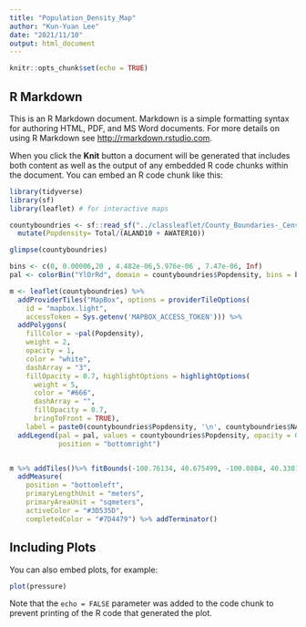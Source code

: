 ```yaml
---
title: "Population_Density_Map"
author: "Kun-Yuan Lee"
date: "2021/11/10"
output: html_document
---
```


```r
knitr::opts_chunk$set(echo = TRUE)
```

## R Markdown

This is an R Markdown document. Markdown is a simple formatting syntax for authoring HTML, PDF, and MS Word documents. For more details on using R Markdown see <http://rmarkdown.rstudio.com>.

When you click the **Knit** button a document will be generated that includes both content as well as the output of any embedded R code chunks within the document. You can embed an R code chunk like this:

```r
library(tidyverse)
library(sf)
library(leaflet) # for interactive maps

countyboundries <- sf::read_sf("../classleaflet/County_Boundaries-_Census.shp") %>% sf::st_make_valid() %>% 
  mutate(Popdensity= Total/(ALAND10 + AWATER10))

glimpse(countyboundries)

bins <- c(0, 0.00006,20 , 4.482e-06,5.976e-06 , 7.47e-06, Inf)
pal <- colorBin("YlOrRd", domain = countyboundries$Popdensity, bins = bins)

m <- leaflet(countyboundries) %>% 
  addProviderTiles("MapBox", options = providerTileOptions(
    id = "mapbox.light",
    accessToken = Sys.getenv('MAPBOX_ACCESS_TOKEN'))) %>% 
  addPolygons(
    fillColor = ~pal(Popdensity),
    weight = 2,
    opacity = 1,
    color = "white",
    dashArray = "3",
    fillOpacity = 0.7, highlightOptions = highlightOptions(
      weight = 5,
      color = "#666",
      dashArray = "",
      fillOpacity = 0.7,
      bringToFront = TRUE), 
    label = paste0(countyboundries$Popdensity, '\n', countyboundries$NAME10 )) %>% 
  addLegend(pal = pal, values = countyboundries$Popdensity, opacity = 0.7, title = NULL,
            position = "bottomright")


m %>% addTiles()%>% fitBounds(-100.76134, 40.675499, -100.0884, 40.33812) %>%
  addMeasure(
    position = "bottomleft",
    primaryLengthUnit = "meters",
    primaryAreaUnit = "sqmeters",
    activeColor = "#3D535D",
    completedColor = "#7D4479") %>% addTerminator()
```

## Including Plots

You can also embed plots, for example:

```r
plot(pressure)
```

Note that the `echo = FALSE` parameter was added to the code chunk to prevent printing of the R code that generated the plot.

